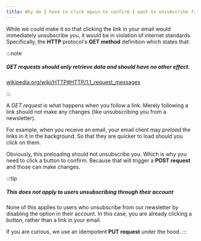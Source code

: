 ```yaml
---
title: Why do I have to click again to confirm I want to unsubscribe from the newsletter?
---
```


While we could make it so that clicking the link in your
email would immediately unsubscribe you, it would be in violation of internet standards.
Specifically, the __HTTP__ protocol's __GET method__ definition which states that:


:::note

<h5>GET requests should only retrieve data and should have no other effect.</h5>

[wikipedia.org/wiki/HTTP#HTTP/1.1_request_messages](https://en.wikipedia.org/wiki/HTTP#HTTP/1.1_request_messages)

:::

A _GET request_ is what happens when you follow a link. Merely following a link
should not make any changes (like unsubscribing you from a newsletter).

For example, when you receive an email, your email client
may _preload_ the links in it in the background. So that they are quicker to
load should you click on them.

Obviously, this preloading should not unsubscribe you. Which is why
you need to click a button to confirm. Because that will trigger a __POST request__
and those can make changes.

:::tip


##### This does not apply to users unsubscribing through their account

None of this applies to users who unsubscribe from our newsletter by disabling the
option in their account. In this case, you are already clicking a button, rather
than a link in your email.

If you are curious, we use an idempotent __PUT request__ under the hood.
:::


